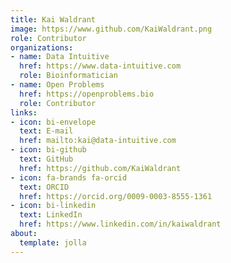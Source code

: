 ```yaml
---
title: Kai Waldrant
image: https://www.github.com/KaiWaldrant.png
role: Contributor
organizations:
- name: Data Intuitive
  href: https://www.data-intuitive.com
  role: Bioinformatician
- name: Open Problems
  href: https://openproblems.bio
  role: Contributor
links:
- icon: bi-envelope
  text: E-mail
  href: mailto:kai@data-intuitive.com
- icon: bi-github
  text: GitHub
  href: https://github.com/KaiWaldrant
- icon: fa-brands fa-orcid
  text: ORCID
  href: https://orcid.org/0009-0003-8555-1361
- icon: bi-linkedin
  text: LinkedIn
  href: https://www.linkedin.com/in/kaiwaldrant
about:
  template: jolla
---
```


